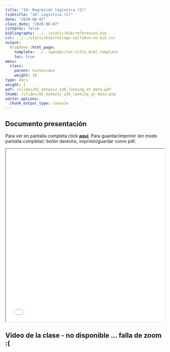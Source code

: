 ```yaml
---
title: "10: Regresión logística (2)"
linktitle: "10: Logística (2)"
date: "2020-08-07"
class_date: "2020-08-07"
citeproc: false
bibliography: ../../static/bib/references.bib
csl: ../../static/bib/chicago-syllabus-no-bib.csl
output:
  blogdown::html_page:
    template: ../../pandoc/toc-title_html.template
    toc: true
menu:
  class:
    parent: Contenidos
    weight: 10
type: docs
weight: 1
pdf: /slides/01_dataviz_s20_looking_at_data.pdf
thumb: /slides/01_dataviz_s20_looking_at_data.png
editor_options:
  chunk_output_type: console
---
```


## Documento presentación

<span class="sidenote">Para ver en pantalla completa click [**aquí**](/slides/10-logit2/10_logit2.html). Para guardar/imprimir (en modo pantalla completa): botón derecho, imprimir/guardar como pdf. </span>

<iframe src=/slides/10-logit2/10_logit2.html height="550" width=100% allowfullscreen="true">
</iframe>

## Video de la clase - no disponible ... falla de zoom :(

